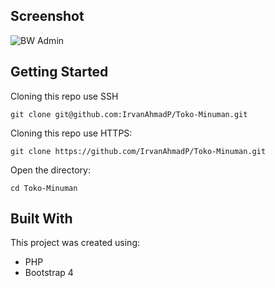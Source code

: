 
## Screenshot

![BW Admin](https://raw.githubusercontent.com/IrvanAhmadP/Toko-Minuman/master/screenshot/Screenshot%201.webp)

## Getting Started

Cloning this repo use SSH

```
git clone git@github.com:IrvanAhmadP/Toko-Minuman.git
```

Cloning this repo use HTTPS:

```
git clone https://github.com/IrvanAhmadP/Toko-Minuman.git
```

Open the directory:

```
cd Toko-Minuman
```

## Built With

This project was created using:

- PHP
- Bootstrap 4


>
